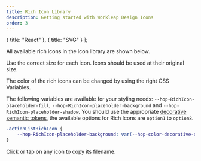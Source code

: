 ```yaml
---
title: Rich Icon Library
description: Getting started with Workleap Design Icons
order: 3
---
```


  { title: "React" },
  { title: "SVG" }
];

All available rich icons in the icon library are shown below.

Use the correct size for each icon. Icons should be used at their original size.

The color of the rich icons can be changed by using the right CSS Variables.

The following variables are available for your styling needs: `--hop-RichIcon-placeholder-fill`, `--hop-RichIcon-placeholder-background` and `--hop-RichIcon-placeholder-shadow`. You should use the appropriate [decorative semantic tokens](/tokens/semantic/color#decorative), the available options for Rich Icons are `option1` to `option8`.

```css
.actionListRichIcon {
    --hop-RichIcon-placeholder-background: var(--hop-color-decorative-option1);
}
```

Click or tap on any icon to copy its filename.

<Switcher type="svg" iconType="richIcon" />
